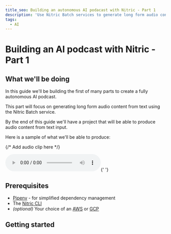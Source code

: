 ```yaml
---
title_seo: Building an autonomous AI podacast with Nitric - Part 1
description: 'Use Nitric Batch services to generate long form audio content from text'
tags:
  - AI
---
```


# Building an AI podcast with Nitric - Part 1

## What we'll be doing

In this guide we'll be building the first of many parts to create a fully autonomous AI podcast.

This part will focus on generating long form audio content from text using the Nitric Batch service.

By the end of this guide we'll have a project that will be able to produce audio content from text input.

Here is a sample of what we'll be able to produce:

{/* Add audio clip here */}

<audio controls>
  <source src="audio/dead-internet-podcast.m4a" type="audio/x-m4a" />
</audio>{' '}

## Prerequisites

- [Pipenv](https://pypi.org/project/pipenv/) - for simplified dependency management
- The [Nitric CLI](/get-started/installation)
- _(optional)_ Your choice of an [AWS](https://aws.amazon.com) or [GCP](https://cloud.google.com)

## Getting started
